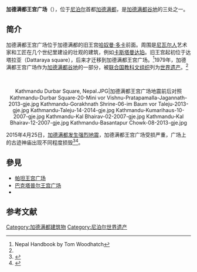 {{Infobox street
| name = 協和廣場<br />{{lang|fr|Place de la Concorde}}
| image = Kathmandu_Durbar_Square,_Maju_Dega_2,_Nepal.jpg
| image_size = 350px
| image_alt = 
| caption = 協和廣場
| map_type = France Paris
| map_size = 265
| coordinates = {{coord|27|42|14.67|N|85|18|25.5|E|type:landmark|display=inline,title}}
| arrondissement = {{NEP}}[[加德满都|加德满都]]
| quarter =
| terminus_a = 
| terminus_b = 
| length = 
| width =
| completion_date = 公元三世紀
| inauguration_label = 
| inauguration_date = 
}}
'''加德满都王宫广场'''（{{lang-en|Kathmandu Durbar Square}}），位于[[尼泊尔|尼泊尔]]首都[[加德满都|加德满都]]，是[[加德满都谷地|加德满都谷地]]的三处{{link-en|Durbar Square|Durbar Square|王宫广场}}之一。

==简介==
加德满都王宫广场位于加德满都的旧王宫[[哈奴曼·多卡|哈奴曼·多卡]]前面。周围是[[尼瓦尔人|尼瓦尔人]]艺术家和工匠在几个世纪里建设的壮观的建筑，例如[[卡斯塔曼达珀|卡斯塔曼达珀]]。旧王宫起初位于达塔拉亚（Dattaraya square），后来才迁移到加德满都王宫广场。<ref name="Nepal Handbook By Tom Woodhatch">Nepal Handbook by Tom Woodhatch</ref>1979年，加德满都王宫广场作为[[加德满都谷地|加德满都谷地]]的一部分，被[[联合国教科文组织|联合国教科文组织]]列为[[世界遗产|世界遗产]]。<ref name=sohu/>

<br><center><gallery caption="加德满都王宫广场">
Kathmandu Durbar Square, Nepal.JPG|加德满都王宫广场地震前后对照
Kathmandu-Durbar Square-20-Mini vor Vishnu-Pratapamalla-Jagannath-2013-gje.jpg
Kathmandu-Gorakhnath Shrine-06-im Baum vor Taleju-2013-gje.jpg
Kathmandu-Taleju-14-2014-gje.jpg
Kathmandu-Kumarihaus-10-2007-gje.jpg
Kathmandu-Kal Bhairav-02-2007-gje.jpg
Kathmandu-Kal Bhairav-12-2007-gje.jpg
Kathmandu-Basantapur Chowk-08-2013-gje.jpg
</gallery></center>

2015年4月25日，[[2015年尼泊尔地震|加德满都发生强烈地震]]，加德满都王宫广场受损严重，广场上的古迹神庙出现不同程度损毁<ref name=sohu>{{Cite web |url=http://news.sohu.com/20150425/n411891787.shtml |title=尼泊尔8.1级地震 著名地标杜巴广场受灾严重，搜狐，2015-04-25 |accessdate=2015-04-25 |archive-date=2016-01-12 |archive-url=https://web.archive.org/web/20160112223000/http://news.sohu.com/20150425/n411891787.shtml |dead-url=no }}</ref><ref name="廣場建築損毀">{{Cite web
 |url         = http://www.storm.mg/article/47314
 |title       = 尼泊爾81年來最強震 逾800人罹難 清查無台灣團
 |author      = 李忠謙 閻紀宇
 |date        = 2015-04-25
 |publisher   = 風傳媒
 |language    = zh-tw
 |accessdate  = 2015-04-25
 |quote       = 位於加德滿都市中心的老皇宮院墻與達拉哈拉塔（Dharara Tower）坍塌，著名世界文化遺產杜巴廣場上2/3的建築物倒塌，整個廣場看上去已成一片廢墟。此外，市中心的加德滿都地標性建築之一、擁有百餘年歷史的達拉哈拉塔在地震中完全倒塌，可能有人被掩埋。
 |archiveurl  = https://web.archive.org/web/20150425151409/http://www.storm.mg/article/47314
 |archivedate = 2015-04-25
 |dead-url    = no
}}</ref>。

==參見==
* [[帕坦王宫广场|帕坦王宫广场]]
* [[巴克塔普尔王宫广场|巴克塔普尔王宫广场]]
* {{link-en|Durbar Square|Durbar Square|王宫广场}}

==参考文献==
{{Commonscat|Durbar Square, Kathmandu}}
{{reflist}}
{{尼泊爾世界遺產}}
[[Category:加德满都建筑物|Category:加德满都建筑物]]
[[Category:尼泊尔世界遗产|Category:尼泊尔世界遗产]]